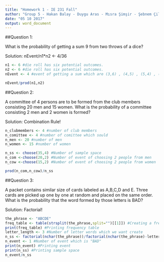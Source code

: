 ```yaml
---
title: "Homework 1 - IE 231 Fall"
author: "Group 5 - Hakan Balay - Duygu Aras - Mısra Şimşir - Şebnem Çilek - Fikret Gizem Keçeli"
date: "05 10 2017"
output: word_document
---
```

##Question 1:

What is the probability of getting a sum 9 from two throws of a dice?

Solution: nEvent/n1*n2 <- 4/36

```r
n1 <- 6 #die roll has six potential outcomes.
n2 <- 6 #die roll has six potential outcomes.
nEvent <- 4 #event of getting a sum which are (3,6) , (4,5) , (5,4) , (6,3).

nEvent/prod(n1,n2)
```

##Question 2:

A committee of 4 persons are to be formed from the club members consisting 20 men and 15 women. What is the probability of a committee consisting 2 men and 2 women is formed?

Solution: Combination Rule!

```r
n_clubmembers <- 4 #number of club members
n_comittee <- 4 #number of comittee which sould
n_men <- 20 #number of men
n_women <- 15 #number of women

n_ss <- choose(35,4) #Number of sample space
n_com <-choose(20,2) #Number of event of choosing 2 people from men
n_cow <-choose(15,2) #Number of event of choosing 2 people from women

prod(n_com,n_cow)/n_ss
```

##Question 3:

A packet contains similar size of cards labeled as A,B,C,D and E. Three cards are picked up one by one at random and placed on the same order. What is the probability that the word formed by those letters is BAD?

Solution: Factorial!

```r
the_phrase <- "ABCDE"
freq_table <- table(strsplit(the_phrase,split="")[[1]]) #Creating a frequency table in order to control repeating letters
print(freq_table) #Printing frequency table
letter_length <- 3 #Number of letter words which we want create
n_ss <- factorial(nchar(the_phrase))/factorial(nchar(the_phrase)-letter_length) #Number of sample space
n_event <- 1 #Number of event which is "BAD"
print(n_event) #Printing event
print(n_ss) #Printing sample space
n_event/n_ss
```